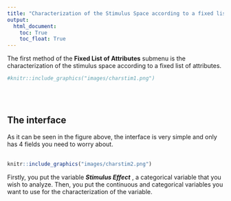 ```yaml
---
title: "Characterization of the Stimulus Space according to a fixed list of attributes"
output:
  html_document:
    toc: True
    toc_float: True
---
```


The first method of the **Fixed List of Attributes** submenu is the characterization of the stimulus space according to a fixed list of attributes.
```r
#knitr::include_graphics("images/charstim1.png")
```
<br><br />

## **The interface**
As it can be seen in the figure above, the interface is very simple and only has 4 fields you need to worry about.
<br><br />
```r
knitr::include_graphics("images/charstim2.png")
```
Firstly, you put the variable __*Stimulus Effect*__ , a categorical variable that you wish to analyze. Then, you put the continuous and categorical variables you want to use for the characterization of the variable. 
<br><br />


